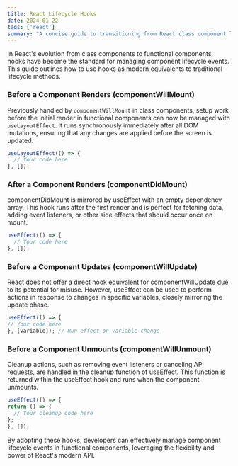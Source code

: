 ```yaml
---
title: React Lifecycle Hooks
date: 2024-01-22
tags: ['react']
summary: "A concise guide to transitioning from React class component lifecycle methods to equivalent functional component hooks, focusing on initialization, update, and cleanup phases."
---
```


In React's evolution from class components to functional components, hooks have become the standard for managing component lifecycle events. This guide outlines how to use hooks as modern equivalents to traditional lifecycle methods.

### Before a Component Renders (componentWillMount)

Previously handled by `componentWillMount` in class components, setup work before the initial render in functional components can now be managed with `useLayoutEffect`. It runs synchronously immediately after all DOM mutations, ensuring that any changes are applied before the screen is updated.

```javascript
useLayoutEffect(() => {
  // Your code here
}, []);
```

### After a Component Renders (componentDidMount)
componentDidMount is mirrored by useEffect with an empty dependency array. This hook runs after the first render and is perfect for fetching data, adding event listeners, or other side effects that should occur once on mount.

```javascript
useEffect(() => {
  // Your code here
}, []);
```

### Before a Component Updates (componentWillUpdate)
React does not offer a direct hook equivalent for componentWillUpdate due to its potential for misuse. However, useEffect can be used to perform actions in response to changes in specific variables, closely mirroring the update phase.
  
  ```javascript
  useEffect(() => {
  // Your code here
}, [variable]); // Run effect on variable change
```

### Before a Component Unmounts (componentWillUnmount)
Cleanup actions, such as removing event listeners or canceling API requests, are handled in the cleanup function of useEffect. This function is returned within the useEffect hook and runs when the component unmounts.
  
  ```javascript
  useEffect(() => {
  return () => {
    // Your cleanup code here
  };
}, []);
```

By adopting these hooks, developers can effectively manage component lifecycle events in functional components, leveraging the flexibility and power of React's modern API.
